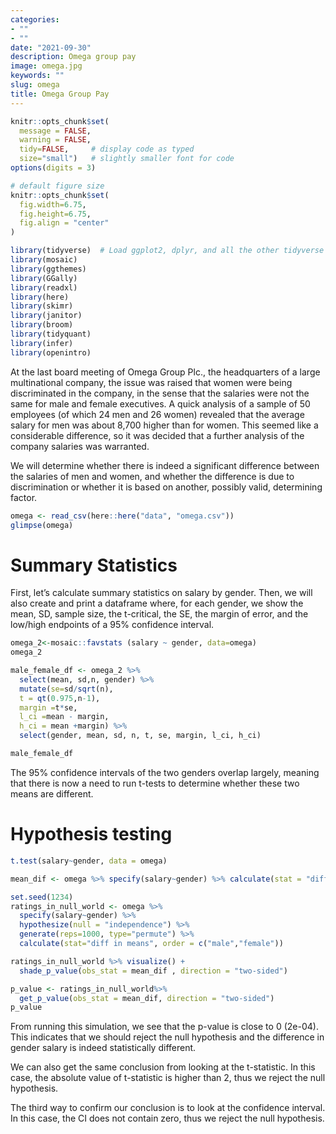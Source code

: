 ```yaml
---
categories:  
- ""  
- ""
date: "2021-09-30"
description: Omega group pay
image: omega.jpg
keywords: ""
slug: omega
title: Omega Group Pay
---
```


```r
knitr::opts_chunk$set(
  message = FALSE, 
  warning = FALSE, 
  tidy=FALSE,     # display code as typed
  size="small")   # slightly smaller font for code
options(digits = 3)

# default figure size
knitr::opts_chunk$set(
  fig.width=6.75, 
  fig.height=6.75,
  fig.align = "center"
)
```


```r
library(tidyverse)  # Load ggplot2, dplyr, and all the other tidyverse packages
library(mosaic)
library(ggthemes)
library(GGally)
library(readxl)
library(here)
library(skimr)
library(janitor)
library(broom)
library(tidyquant)
library(infer)
library(openintro)
```


At the last board meeting of Omega Group Plc., the headquarters of a large multinational company, the issue was raised that women were being discriminated in the company, in the sense that the salaries were not the same for male and female executives. A quick analysis of a sample of 50 employees (of which 24 men and 26 women) revealed that the average salary for men was about 8,700 higher than for women. This seemed like a considerable difference, so it was decided that a further analysis of the company salaries was warranted. 

We will determine whether there is indeed a significant difference between the salaries of men and women, and whether the difference is due to discrimination or whether it is based on another, possibly valid, determining factor. 

```r
omega <- read_csv(here::here("data", "omega.csv"))
glimpse(omega)
```

# Summary Statistics

First, let's calculate summary statistics on salary by gender. Then, we will also create and print a dataframe where, for each gender, we show the mean, SD, sample size, the t-critical, the SE, the margin of error, and the low/high endpoints of a 95% confidence interval.

```r
omega_2<-mosaic::favstats (salary ~ gender, data=omega)
omega_2
```

```r
male_female_df <- omega_2 %>%
  select(mean, sd,n, gender) %>%
  mutate(se=sd/sqrt(n),
  t = qt(0.975,n-1),
  margin =t*se,
  l_ci =mean - margin,
  h_ci = mean +margin) %>%
  select(gender, mean, sd, n, t, se, margin, l_ci, h_ci)

male_female_df
```

The 95% confidence intervals of the two genders overlap largely, meaning that there is now a need to run t-tests to determine whether these two means are different.

# Hypothesis testing

```r
t.test(salary~gender, data = omega) 

mean_dif <- omega %>% specify(salary~gender) %>% calculate(stat = "diff in means", order = c("male","female"))

set.seed(1234)
ratings_in_null_world <- omega %>%
  specify(salary~gender) %>% 
  hypothesize(null = "independence") %>%
  generate(reps=1000, type="permute") %>%
  calculate(stat="diff in means", order = c("male","female")) 

ratings_in_null_world %>% visualize() +
  shade_p_value(obs_stat = mean_dif , direction = "two-sided")

p_value <- ratings_in_null_world%>%
  get_p_value(obs_stat = mean_dif, direction = "two-sided")
p_value

```

From running this simulation, we see that the p-value is close to 0 (2e-04). This indicates that we should reject the null hypothesis and the difference in gender salary is indeed statistically different.

We can also get the same conclusion from looking at the t-statistic. In this case, the absolute value of t-statistic is higher than 2, thus we reject the null hypothesis.

The third way to confirm our conclusion is to look at the confidence interval. In this case, the CI does not contain zero, thus we reject the null hypothesis.


